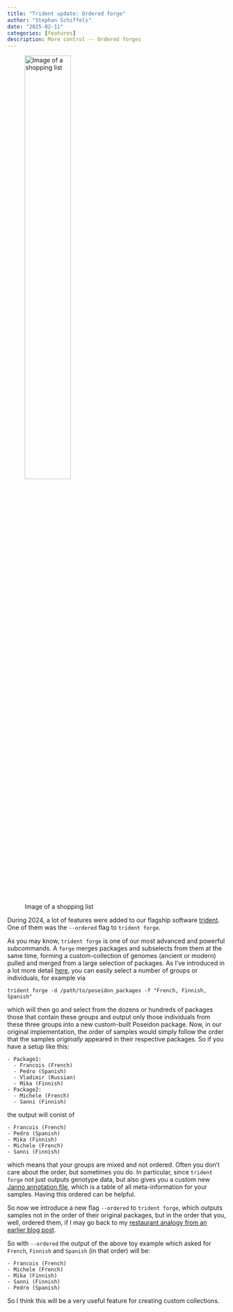 ```yaml
---
title: "Trident update: Ordered forge"
author: "Stephan Schiffels"
date: "2025-02-11"
categories: [features]
description: More control -- Ordered forges
---
```


![Image of a shopping list](images_misc/pexels-cottonbro-4057737.jpg){width=50%}

During 2024, a lot of features were added to our flagship software [trident](https://www.poseidon-adna.org/#/trident). One of them was the `--ordered` flag to `trident forge`.

As you may know, `trident forge` is one of our most advanced and powerful subcommands. A `forge` merges packages and subselects from them at the same time, forming a custom-collection of genomes (ancient or modern) pulled and merged from a large selection of packages. As I've introduced in a lot more detail [here](trident_14.qmd), you can easily select a number of groups or individuals, for example via

```
trident forge -d /path/to/poseidon_packages -f "French, Finnish, Spanish"
```

which will then go and select from the dozens or hundreds of packages those that contain these groups and output only those individuals from these three groups into a new custom-built Poseidon package. Now, in our original implementation, the order of samples would simply follow the order that the samples _originally_ appeared in their respective packages. So if you have a setup like this:

```
- Package1:
  - Francois (French)
  - Pedro (Spanish)
  - Vladimir (Russian)
  - Mika (Finnish)
- Package2:
  - Michele (French)
  - Sanni (Finnish)
```

the output will conist of 

```
- Francois (French)
- Pedro (Spanish)
- Mika (Finnish)
- Michele (French)
- Sanni (Finnish)
```

which means that your groups are mixed and not ordered. Often you don't care about the order, but sometimes you do. In particular, since `trident forge` not just outputs genotype data, but also gives you a custom new [Janno annotation file](https://www.poseidon-adna.org/#/janno_details), which is a table of all meta-information for your samples. Having this ordered can be helpful.

So now we introduce a new flag `--ordered` to `trident forge`, which outputs samples not in the order of their original packages, but in the order that you, well, ordered them, if I may go back to my [restaurant analogy from an earlier blog post](trident_14.qmd).

So with `--ordered` the output of the above toy example which asked for `French`, `Finnish` and `Spanish` (in that order) will be:

```
- Francois (French)
- Michele (French)
- Mika (Finnish)
- Sanni (Finnish)
- Pedro (Spanish)
```

So I think this will be a very useful feature for creating custom collections.
